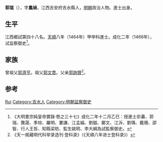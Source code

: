 '''郭瑞'''（{{bd|1432年||？}}），字'''鳳禎'''，江西吉安府吉水縣人，[[明朝|明朝]]政治人物。進士出身。

== 生平 ==
江西鄉試第四十八名。[[天顺_(明朝)|天順]]八年（1464年）甲申科進士。成化二年（1466年），试监察御史<ref> 《大明憲宗純皇帝實錄·卷之三十七》成化二年十二月乙巳：授進士俞藎、郭瑞、龔晟、季琮、羅明、婁謙、江孟綸、劉鎡、鄺文、江泝、劉瑀、戴珊、邵智、行人王哲、知縣梁昉、監生姚明、李大綱為試監察御史。</ref>。

== 家族 ==
曾祖父[[郭濟亨|郭濟亨]]。祖父[[郭文貫|郭文貫]]。父亲[[郭詢贊|郭詢贊]]<ref>《天一阁藏明代科举录选刊·登科录》（《天順八年进士登科录》）</ref>。

== 参考 ==
{{reflist}}

{{天順八年甲申科殿試金榜}}

{{Authority control}}
{{DEFAULTSORT:Guo郭}}
[[Category:郭姓|Rui]]
[[Category:吉水人|Category:吉水人]]
[[Category:明朝监察御史|Category:明朝监察御史]]

{{明朝人物小作品}}